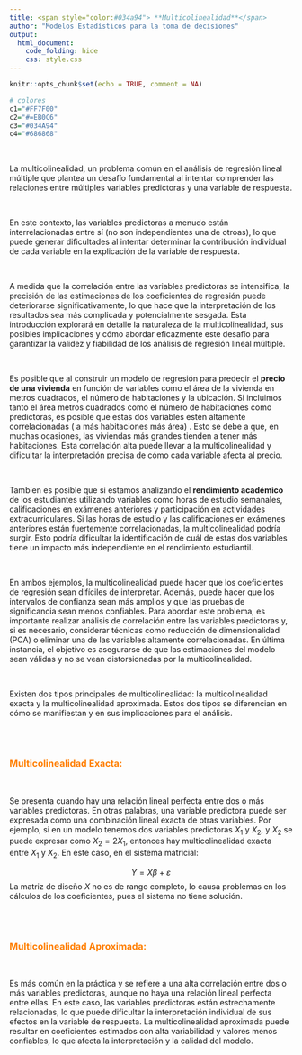 ```yaml
---
title: <span style="color:#034a94"> **Multicolinealidad**</span>
author: "Modelos Estadísticos para la toma de decisiones"
output:
  html_document:
    code_folding: hide
    css: style.css
---
```



```r
knitr::opts_chunk$set(echo = TRUE, comment = NA)

# colores
c1="#FF7F00"
c2="#=EB0C6"
c3="#034A94"
c4="#686868"

```

</br>

La multicolinealidad, un problema común en el análisis de regresión lineal múltiple que plantea un desafío fundamental al intentar comprender las relaciones entre múltiples variables predictoras y una variable de respuesta. 

</br>

En este contexto, las variables predictoras a menudo están interrelacionadas  entre sí (no son independientes una de otroas), lo que puede generar dificultades al intentar determinar la contribución individual de cada variable en la explicación de la variable de respuesta. 

</br>

A medida que la correlación entre las variables predictoras se intensifica, la precisión de las estimaciones de los coeficientes de regresión puede deteriorarse significativamente, lo que hace que la interpretación de los resultados sea más complicada y potencialmente sesgada. Esta introducción explorará en detalle la naturaleza de la multicolinealidad, sus posibles implicaciones y cómo abordar eficazmente este desafío para garantizar la validez y fiabilidad de los análisis de regresión lineal múltiple.

</br>

Es posible que al construir un modelo de regresión para predecir el **precio de una vivienda** en función de variables como el área  de la vivienda en metros cuadrados, el número de habitaciones y la ubicación. Si incluimos tanto el área metros cuadrados como el número de habitaciones como predictoras, es posible que estas dos variables estén altamente correlacionadas ( a más habitaciones más área) . Esto se debe a que, en muchas ocasiones, las viviendas más grandes tienden a tener más habitaciones. Esta correlación alta puede llevar a la multicolinealidad y dificultar la interpretación precisa de cómo cada variable afecta al precio.

</br>

Tambien es posible que si estamos analizando el **rendimiento académico** de los estudiantes utilizando variables como horas de estudio semanales, calificaciones en exámenes anteriores y participación en actividades extracurriculares. Si las horas de estudio y las calificaciones en exámenes anteriores están fuertemente correlacionadas, la multicolinealidad podría surgir. Esto podría dificultar la identificación de cuál de estas dos variables tiene un impacto más independiente en el rendimiento estudiantil.

</br>


En ambos ejemplos, la multicolinealidad puede hacer que los coeficientes de regresión sean difíciles de interpretar. Además, puede hacer que los intervalos de confianza sean más amplios y que las pruebas de significancia sean menos confiables. Para abordar este problema, es importante realizar análisis de correlación entre las variables predictoras y, si es necesario, considerar técnicas como reducción de dimensionalidad (PCA) o eliminar una de las variables altamente correlacionadas. En última instancia, el objetivo es asegurarse de que las estimaciones del modelo sean válidas y no se vean distorsionadas por la multicolinealidad.

</br>

Existen dos tipos principales de multicolinealidad: la multicolinealidad exacta y la multicolinealidad aproximada. Estos dos tipos se diferencian en cómo se manifiestan y en sus implicaciones para el análisis.

</br></br>

### <span style="color:#FF7F00">**Multicolinealidad Exacta:**</span> 

</br>

Se presenta cuando hay una relación lineal perfecta entre dos o más variables predictoras. En otras palabras, una variable predictora puede ser expresada como una combinación lineal exacta de otras variables. Por ejemplo, si en un modelo tenemos dos variables predictoras $X_1$ y $X_2$, y $X_2$ se puede expresar como $X_2 = 2 X_1$, entonces hay multicolinealidad exacta entre $X_1$ y $X_2$. En este caso, en el sistema matricial:

$$Y = X \beta + \varepsilon$$
La matriz de diseño $X$ no es de rango completo, lo causa problemas en los cálculos de los coeficientes, pues el sistema no tiene solución.

</br></br>

###  <span style="color:#FF7F00">**Multicolinealidad Aproximada:**</span> 

</br>

Es más común en la práctica y se refiere a una alta correlación entre dos o más variables predictoras, aunque no haya una relación lineal perfecta entre ellas. En este caso, las variables predictoras están estrechamente relacionadas, lo que puede dificultar la interpretación individual de sus efectos en la variable de respuesta. La multicolinealidad aproximada puede resultar en coeficientes estimados con alta variabilidad y valores menos confiables, lo que afecta la interpretación y la calidad del modelo.

<!-- Ambos tipos de multicolinealidad pueden impactar negativamente la interpretación y la eficacia del modelo de regresión lineal múltiple. Identificar y abordar la multicolinealidad es esencial para garantizar resultados confiables y una comprensión precisa de las relaciones entre las variables predictoras y la variable de respuesta. Las técnicas de detección y solución de la multicolinealidad incluyen el análisis de correlación, el uso de factores de inflación de la varianza (VIF), la eliminación de variables redundantes o la aplicación de técnicas avanzadas de selección de características. -->


<!-- ## <span style="color:#034a94"> **Comparación de efectos parciales de las variables predictoras**</span> -->

<!-- </br> -->

<!-- Considere el modelo de RLM: -->

<!-- </br> -->
<!-- <div class="content-box-blue"> -->
<!-- $$Y_i = \beta_0 + \beta_1X_{i1} + \beta_2X_{i2} + \cdots + \beta_kX_{ik} + \ \varepsilon_i,\text{ con }\ \varepsilon_i \overset{\text{i.i.d}}{\sim} N\left(0, \sigma^2\right).$$ -->
<!-- </div> -->

<!-- </br> -->

<!-- 1. Si las variables predictoras no están en una misma escala de medida, no podemos determinar cual tiene mayor o menor efecto parcial sobre la respuesta promedio, en presencia de las demás, esto es, la magnitud de $\beta_j$ refleja las unidades de la variable $X_j$. -->

<!-- </br> -->

<!-- 2. Para hacer comparaciones en forma directa de los coeficientes de regresión se recurre al uso de variables escaladas, tanto en la respuesta como en las predictoras. -->

<!-- </br> -->

<!-- **Escalamiento de longitud unitaria:** cada variable es escalada restando su media muestral y dividiendo esta diferencia por la raíz cuadrada de la suma de cuadrados corregida de cada variable, es decir, -->

<!-- </br> -->

<!-- $$\begin{aligned} -->
<!-- &Y_i^* = \frac{Y_i - \bar{Y}}{\sqrt{\sum\limits_{h = 1}^n \left(Y_h - \bar{Y}\right)^2}}, \quad X_{ij}^* = \frac{X_{ij} - \bar{X}_j}{\sqrt{\sum\limits_{h = 1}^n \left(X_{hj} - \bar{X}_j\right)^2}},\\[0.2cm] -->
<!-- &\\ -->
<!-- &\text{con } \left\{\begin{array}{c} -->
<!-- i = 1, 2, \ldots, n\\ -->
<!-- j = 1, 2, \ldots, k -->
<!-- \end{array}\right. -->
<!-- \end{aligned}$$ -->

<!-- </br> -->

<!-- Luego, se ajusta el modelo de RLM sin intercepto -->

<!-- </br> -->

<!-- <div class="content-box-blue"> -->
<!-- $$Y_i^* = \beta_1^*X_{i1}^* + \beta_2^*X_{i2}^* + \cdots + \beta_k^*X_{ik}^* + \varepsilon_i,\hspace{.5cm}\text{con } \hspace{.5cm}\varepsilon_i \overset{\text{i.i.d}}{\sim} N\left(0, \sigma^2\right)$$ -->

<!-- </div> -->
<!-- </br> -->

<!-- Los coeficientes $\beta_j^*$ son llamados *coeficientes de regresión estandarizados*, y estos pueden ser comparados directamente teniendo en cuenta que siguen siendo coeficientes de regresión parcial, es decir, $\beta_j^*$ mide el efecto de $X_j^*$ dado que las demás variables predictoras están en el modelo. -->

<!-- </br> -->


<!-- Además, los $\beta_j^*$ pueden servir para determinar la importancia relativa de $X_j^*$ en presencia de las demás variables, en la muestra o conjunto de datos particular considerado para el ajuste. -->

<!-- </br></br> -->

<!-- ## <span style="color:#034a94"> **Multicolinealidad**</span> -->

<!-- </br> -->

<!-- Multicolinealidad es la existencia de dependencia casi lineal entre variables predictoras en el modelo de RLM. -->

<!-- Si existiera dependencia lineal exacta entre dos o más variables predictoras, la matriz  -->

<!-- $\boldsymbol{X}'\boldsymbol{X}$ sería una matriz singular y por tanto **no podríamos hallar los estimadores de mínimos cuadrados!**. -->

<!-- ```{r, comment = NA, include = F} -->
<!-- #dt <- read.table('trabajos/RLM/bases/Equipo60.txt', h = T)[, -(4:6)] -->
<!-- # dt <- read.table('Trabajos/01/Bases_de_datos/Equipo50.txt', h = T)[, -(4:5)] -->
<!-- # dt$X3 <- 2*dt$X1 - dt$X2 -->
<!-- # summary(lm(Y ~ X1 + X2 + X3, data = dt)) -->
<!-- ``` -->

<!-- </br></br> -->





